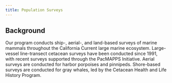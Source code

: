 ```yaml
---
title: Population Surveys
---
```


## Background
Our program conducts ship-, aerial-, and land-based surveys of marine mammals throughout the California Current large marine ecosystem. Large-vessel line-transect cetacean surveys have been conducted since 1991, with recent surveys supported through the PacMAPPS Initiative. Aerial surveys are conducted for harbor porpoises and pinnipeds. Shore-based surveys are conducted for gray whales, led by the Cetacean Health and Life History Program.


